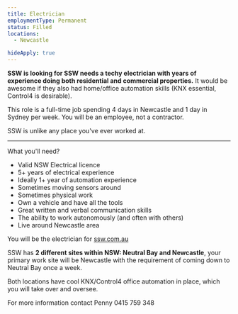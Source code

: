 ---
title: Electrician
employmentType: Permanent
status: Filled
locations: 
  - Newcastle

hideApply: true
---
        
**SSW is looking for SSW needs a techy electrician with years of experience doing both residential and commercial properties.** It would be awesome if they also had home/office automation skills (KNX essential, Control4 is desirable).


This role is a full-time job spending 4 days in Newcastle and 1 day in Sydney per week. You will be an employee, not a contractor.


SSW is unlike any place you've ever worked at.




---


What you'll need?


* Valid NSW Electrical licence
* 5+ years of electrical experience
* Ideally 1+ year of automation experience
* Sometimes moving sensors around
* Sometimes physical work
* Own a vehicle and have all the tools
* Great written and verbal communication skills
* The ability to work autonomously (and often with others)
* Live around Newcastle area


You will be the electrician for [ssw.com.au](https://www.ssw.com.au/)


SSW has **2 different sites within NSW: Neutral Bay and Newcastle**, your primary work site will be Newcastle with the requirement of coming down to Neutral Bay once a week.  

 Both locations have cool KNX/Control4 office automation in place, which you will take over and oversee.


For more information contact Penny 0415 759 348



